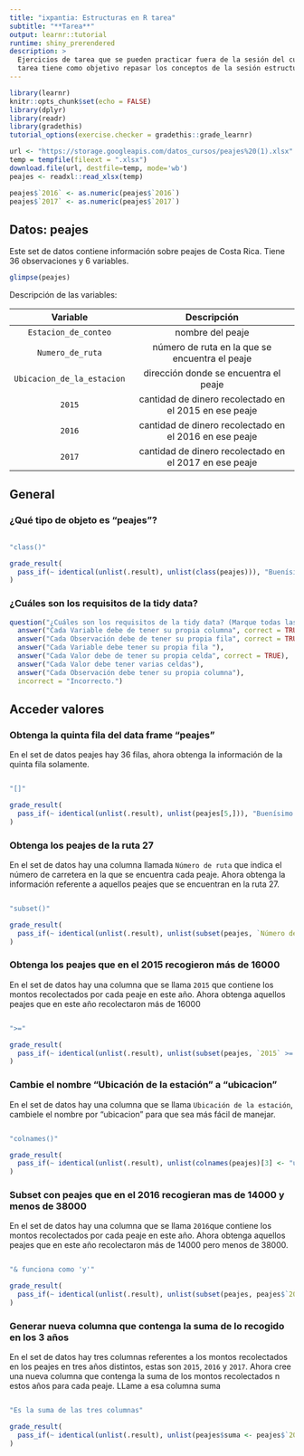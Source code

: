 ```yaml
---
title: "ixpantia: Estructuras en R tarea"
subtitle: "**Tarea**"
output: learnr::tutorial
runtime: shiny_prerendered
description: >
  Ejercicios de tarea que se pueden practicar fuera de la sesión del curso. Esta
  tarea tiene como objetivo repasar los conceptos de la sesión estructuras en R.
---
```


```r
library(learnr)
knitr::opts_chunk$set(echo = FALSE)
library(dplyr)
library(readr)
library(gradethis)
tutorial_options(exercise.checker = gradethis::grade_learnr)

url <- "https://storage.googleapis.com/datos_cursos/peajes%20(1).xlsx"
temp = tempfile(fileext = ".xlsx")
download.file(url, destfile=temp, mode='wb')
peajes <- readxl::read_xlsx(temp)

peajes$`2016` <- as.numeric(peajes$`2016`)
peajes$`2017` <- as.numeric(peajes$`2017`)
```


## Datos: **peajes** 

Este set de datos contiene información sobre peajes de Costa Rica. Tiene 36 observaciones y 6 variables. 
```r
glimpse(peajes)
```


Descripción de las variables: 

| Variable   | Descripción                      |
|:----------:|:--------------------------------:|
| `Estacion_de_conteo` | nombre del peaje  |
| `Numero_de_ruta`     | número de ruta en la que se encuentra el peaje |
| `Ubicacion_de_la_estacion`   | dirección donde se encuentra el peaje    |
| `2015`        | cantidad de dinero recolectado en el 2015 en ese peaje      |
| `2016`      | cantidad de dinero recolectado en el 2016 en ese peaje |
| `2017`      | cantidad de dinero recolectado en el 2017 en ese peaje | 


## General

### ¿Qué tipo de objeto es "peajes"?
```r

```

```r
"class()"
```

```r
grade_result(
  pass_if(~ identical(unlist(.result), unlist(class(peajes))), "Buenísimo!")
)
```


### ¿Cuáles son los requisitos de la tidy data?
```r
question("¿Cuáles son los requisitos de la tidy data? (Marque todas las necesarias)",
  answer("Cada Variable debe de tener su propia columna", correct = TRUE),
  answer("Cada Observación debe de tener su propia fila", correct = TRUE),
  answer("Cada Variable debe tener su propia fila "),
  answer("Cada Valor debe de tener su propia celda", correct = TRUE),
  answer("Cada Valor debe tener varias celdas"),
  answer("Cada Observación debe tener su propia columna"),
  incorrect = "Incorrecto.")
```


## Acceder valores

### Obtenga la quinta fila del data frame "peajes"

En el set de datos peajes hay 36 filas, ahora obtenga la información de la quinta fila solamente.
```r

```

```r
"[]"
```

```r
grade_result(
  pass_if(~ identical(unlist(.result), unlist(peajes[5,])), "Buenísimo!")
)
```


### Obtenga los peajes de la ruta 27

En el set de datos hay una columna llamada `Número de ruta` que indica el número de carretera en la que se encuentra cada peaje. Ahora obtenga la información referente a aquellos peajes que se encuentran en la ruta 27. 

```r

```

```r
"subset()"
```

```r
grade_result(
  pass_if(~ identical(unlist(.result), unlist(subset(peajes, `Número de ruta` == "27"))), "Excelente!")
)
```



### Obtenga los peajes que en el 2015 recogieron más de 16000

En el set de datos hay una columna que se llama `2015` que contiene los montos recolectados por cada peaje en este año. Ahora obtenga aquellos peajes que en este año recolectaron más de 16000
```r

```

```r
">="
```

```r
grade_result(
  pass_if(~ identical(unlist(.result), unlist(subset(peajes, `2015` >= 16000))), "Excelente!")
)
```


### Cambie el nombre "Ubicación de la estación" a "ubicacion"

En el set de datos hay una columna que se llama `Ubicación de la estación`, cambiele el nombre por "ubicacion" para que sea más fácil de manejar. 
```r

```

```r
"colnames()"
```

```r
grade_result(
  pass_if(~ identical(unlist(.result), unlist(colnames(peajes)[3] <- "ubicacion_estacion")), "Excelente!")
)
```


### Subset con peajes que en el 2016 recogieran mas de 14000 y menos de 38000 

En el set de datos hay una columna que se llama `2016`que contiene los montos recolectados por cada peaje en este año. Ahora obtenga aquellos peajes que en este año recolectaron más de 14000 pero menos de 38000.

```r

```

```r
"& funciona como 'y'"
```

```r
grade_result(
  pass_if(~ identical(unlist(.result), unlist(subset(peajes, peajes$`2016` >  14000 & peajes$`2016` < 38000))), "Muy bien!")
)
```


### Generar nueva columna que contenga la suma de lo recogido en los 3 años

En el set de datos hay tres columnas referentes a los montos recolectados en los peajes en tres años distintos, estas son `2015`, `2016` y `2017`. Ahora cree una nueva columna que contenga la suma de los montos recolectados n estos años para cada peaje. LLame a esa columna suma

```r

```

```r
"Es la suma de las tres columnas"
```

```r
grade_result(
  pass_if(~ identical(unlist(.result), unlist(peajes$suma <- peajes$`2015` + peajes$`2016` + peajes$`2017`)), "Bien hecho!")
)
```

